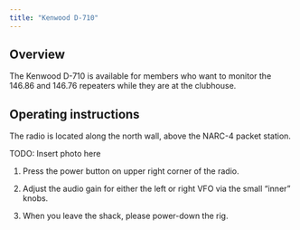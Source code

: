```yaml
---
title: "Kenwood D-710"
---
```


## Overview

The Kenwood D-710 is available for members who want to monitor the 146.86 and 146.76 repeaters while they are at the clubhouse.

## Operating instructions

The radio is located along the north wall, above the NARC-4 packet station.

::: {.callout-note}

TODO: Insert photo here

:::

1. Press the power button on upper right corner of the radio.

2. Adjust the audio gain for either the left or right VFO via the small "inner" knobs.

3. When you leave the shack, please power-down the rig.

